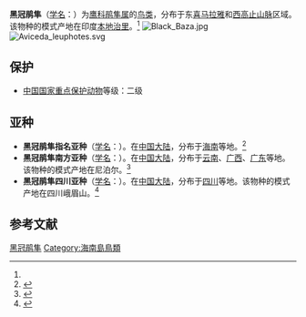 {{speciesbox
| name = 黑冠鹃隼
| image = Black Baza at Mahananda WLS.jpg
| image_caption = 黑冠鹃隼
| status = LC 
| status_system = iucn3.1
| genus = Aviceda
| species = leuphotes
| authority = (Dumont)<ref name='id1505'>{{cite web| url =http://www.bioinfo.cn/db05/BjdwSpecies.php?action=view&id=1505| title =黑冠鹃隼| work =《中国动物物种编目数据库》| publisher =中国科学院微生物研究所| author =中国科学院动物研究所| accessdate =2009-04-04| deadurl =yes| archiveurl =https://web.archive.org/web/20160305072322/http://www.bioinfo.cn/db05/BjdwSpecies.php?action=view&id=1505| archivedate =2016-03-05}}</ref>
| range_map = Black Baza ebird data map.png
| range_map_caption = Global range{{leftlegend|#007F00|全年|outline=gray}}{{leftlegend|#E0CF01|夏季|outline=gray}}{{leftlegend|#0080FF|冬季|outline=gray}}
| synonyms = ''Falco leuphotes''
}}

'''黑冠鹃隼'''（[[学名|学名]]：{{lang|la|''Aviceda leuphotes''}}）为[[鹰科|鹰科]][[鹃隼属|鹃隼属]]的[[鸟类|鸟类]]，分布于东[[喜马拉雅|喜马拉雅]]和[[西高止山脉|西高止山脉]]区域。该物种的模式产地在印度[[本地治里|本地治里]]。<ref name='id1505'/>
[[File:Black_Baza.jpg|thumb]]
[[File:Aviceda_leuphotes.svg|thumb]]

==保护==
*[[中國國家重點保護野生動物名錄|中国国家重点保护动物]]等级：二级

==亚种==
*'''黑冠鹃隼指名亚种'''（[[学名|学名]]：{{lang|la|''Aviceda leuphotes leuphotes''}}）。在[[中国大陆|中国大陆]]，分布于[[海南|海南]]等地。<ref name='id1506'>{{cite web| url =http://www.bioinfo.cn/db05/BjdwSpecies.php?action=view&id=1506| title =黑冠鹃隼指名亚种| work =《中国动物物种编目数据库》| publisher =中国科学院微生物研究所| author =中国科学院动物研究所| accessdate =2009-04-04| deadurl =yes| archiveurl =https://web.archive.org/web/20160305021148/http://www.bioinfo.cn/db05/BjdwSpecies.php?action=view&id=1506| archivedate =2016-03-05}}</ref>
*'''黑冠鹃隼南方亚种'''（[[学名|学名]]：{{lang|la|''Aviceda leuphotes syama''}}）。在[[中国大陆|中国大陆]]，分布于[[云南|云南]]、[[广西|广西]]、[[广东|广东]]等地。该物种的模式产地在尼泊尔。<ref name='id1507'>{{cite web| url =http://www.bioinfo.cn/db05/BjdwSpecies.php?action=view&id=1507| title =黑冠鹃隼南方亚种| work =《中国动物物种编目数据库》| publisher =中国科学院微生物研究所| author =中国科学院动物研究所| accessdate =2009-04-04| deadurl =yes| archiveurl =https://web.archive.org/web/20160305063657/http://www.bioinfo.cn/db05/BjdwSpecies.php?action=view&id=1507| archivedate =2016-03-05}}</ref>
*'''黑冠鹃隼四川亚种'''（[[学名|学名]]：{{lang|la|''Aviceda leuphotes wolfei''}}）。在[[中国大陆|中国大陆]]，分布于[[四川|四川]]等地。该物种的模式产地在四川峨眉山。<ref name='id1508'>{{cite web| url =http://www.bioinfo.cn/db05/BjdwSpecies.php?action=view&id=1508| title =黑冠鹃隼四川亚种| work =《中国动物物种编目数据库》| publisher =中国科学院微生物研究所| author =中国科学院动物研究所| accessdate =2009-04-04| deadurl =yes| archiveurl =https://web.archive.org/web/20131203122335/http://www.bioinfo.cn/db05/BjdwSpecies.php?action=view| archivedate =2013-12-03}}</ref>

== 参考文献 ==
{{reflist}}
{{Taxonbar|from=Q605350}}

[[Category:鹃隼属|黑冠鹃隼]]
[[Category:海南島鳥類|Category:海南島鳥類]]
